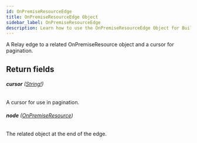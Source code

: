 ```yaml
---
id: OnPremiseResourceEdge
title: OnPremiseResourceEdge Object
sidebar_label: OnPremiseResourceEdge
description: Learn how to use the OnPremiseResourceEdge Object for Builder's API.
---
```


A Relay edge to a related OnPremiseResource object and a cursor for pagination.

## Return fields

###### <b>cursor</b> ([String!](/self-managed/composer/builder/api/schema/scalar/String.mdx))

A cursor for use in pagination.

###### <b>node</b> ([OnPremiseResource](/self-managed/composer/builder/api/schema/object/OnPremiseResource.mdx))

The related object at the end of the edge.
